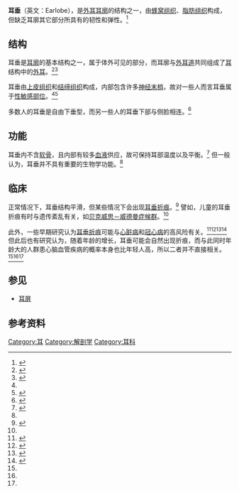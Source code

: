 {{medical}}
{{Infobox anatomy
| Name = 耳垂
| Latin = lobulus auriculae (singular), lobuli auricularum (plural)
<!-- | French      = lobe d'oreille -->| Image = Gray904.png
| Width = 120
| Caption = 
| Image2 = 
| Caption2 = 
| System = [[听觉系统|听觉系统]]
| Precursor = 
}}
'''耳垂'''（英文：Earlobe），是[[外耳|外耳]][[耳廓|耳廓]]的结构之一，由[[蜂窩組織|蜂窝组织]]、[[脂肪組織|脂肪组织]]构成，但缺乏耳廓其它部分所具有的韧性和弹性。<ref name=":0">{{Cite journal|title=Earlobe Rejuvenation|author=Hotta, Tracey|url=https://journals.lww.com/psnjournalonline/Citation/2011/01000/Earlobe_Rejuvenation.14.aspx|journal=Plastic Surgical Nursing|issue=1|year=2011|volume=31|page=39-40|access-date=2021-03-07|archive-date=2021-03-15|archive-url=https://web.archive.org/web/20210315145537/https://journals.lww.com/psnjournalonline/Citation/2011/01000/Earlobe_Rejuvenation.14.aspx|dead-url=no}}</ref>

== 结构 ==

{{multiple image
| align = left
| image1 = Lharina耳朵.jpg
| width1 = 130
| alt1 = 
| caption1 = 自由下垂型
| image2 = TattooedAttachedEarlobe.png
| width2 = 110
| alt2 = 
| caption2 = 连接型
| footer = 
}}

耳垂是[[耳廓|耳廓]]的基本结构之一，属于体外可见的部分，而耳廓与[[外耳道|外耳道]]共同组成了[[耳|耳]]结构中的[[外耳|外耳]]。<ref>{{Cite web|title=External Ear - an overview|url=https://www.sciencedirect.com/topics/medicine-and-dentistry/external-ear|accessdate=2021-03-07|work=|publisher=Science Direct|language=en|archive-date=2021-03-15|archive-url=https://web.archive.org/web/20210315145541/https://www.sciencedirect.com/topics/medicine-and-dentistry/external-ear|dead-url=no}}</ref><ref>{{Cite book|chapter=Anatomy, Head and Neck, Ear|title=StatPearls|url=http://www.ncbi.nlm.nih.gov/books/NBK470359/|publisher=StatPearls Publishing|date=2021|location=Treasure Island (FL)|pmid=29262017|first=Alice|last=Szymanski|first2=Zachary|last2=Geiger|access-date=2021-03-07|archive-date=2021-03-15|archive-url=https://web.archive.org/web/20210315145619/https://www.ncbi.nlm.nih.gov/books/NBK470359/|dead-url=no}}</ref>

耳垂由[[上皮组织|上皮组织]]和[[结缔组织|结缔组织]]构成，内部包含许多[[神经末梢|神经末梢]]，故对一些人而言耳垂属于[[性敏感部位|性敏感部位]]。<ref name=":0" /><ref>{{Cite web|title=7 Feel-Good Moves to Try Tonight|url=https://www.webmd.com/sex-relationships/features/7-awesome-erogenous-zones|accessdate=2021-03-07|work=WebMD|language=en|archive-date=2021-03-15|archive-url=https://web.archive.org/web/20210315145629/https://www.webmd.com/sex-relationships/features/7-awesome-erogenous-zones|dead-url=no}}</ref>

多数人的耳垂是自由下垂型，而另一些人的耳垂下部与侧脸相连。<ref>{{Cite web|title=Genetics of Earlobes|url=https://www.news-medical.net/health/Genetics-of-Earlobes.aspx|accessdate=2021-03-07|date=2017-07-04|last=|first=|work=|publisher=News-Medical.net|language=en|archive-date=2021-03-15|archive-url=https://web.archive.org/web/20210315145609/https://www.news-medical.net/health/Genetics-of-Earlobes.aspx|dead-url=no}}</ref>

== 功能 ==
耳垂内不含[[软骨|软骨]]，且内部有较多[[血液|血液]]供应，故可保持耳部温度以及平衡。<ref name=":1">{{Cite web|title=Anatomy of the Earlobe|url=https://www.verywellhealth.com/earlobe-anatomy-5092216|accessdate=2021-03-07|work=Verywell Health|language=en|archive-date=2021-03-15|archive-url=https://web.archive.org/web/20210315145559/https://www.verywellhealth.com/earlobe-anatomy-5092216|dead-url=no}}</ref> 但一般认为，耳垂并不具有重要的生物学功能。<ref name=":1" />

== 临床 ==
正常情况下，耳垂结构平滑，但某些情况下会出现[[耳垂摺痕|耳垂折痕]]。<ref name=":2">{{Cite web|title=Ear lobe crease: MedlinePlus Medical Encyclopedia Image|url=https://medlineplus.gov/ency/imagepages/9287.htm|accessdate=2021-03-07|work=medlineplus.gov|language=en|archive-date=2021-03-21|archive-url=https://web.archive.org/web/20210321154401/https://medlineplus.gov/ency/imagepages/9287.htm|dead-url=no}}</ref> 譬如，儿童的耳垂折痕有时与遗传紊乱有关，如[[貝克威思－威德曼症候群|贝克威思－威德曼症候群]]。<ref name=":2" />

此外，一些早期研究认为[[耳垂摺痕|耳垂折痕]]可能与[[心脏病|心脏病]]和[[冠心病|冠心病]]的高风险有关。<ref>{{Cite journal|title=A New Wrinkle to the Earlobe Crease|url=https://jamanetwork.com/journals/jamainternalmedicine/fullarticle/607639|last=Brady|first=Priscilla M.|last2=Zive|first2=Marc A.|date=1987-01-01|journal=Archives of Internal Medicine|issue=1|doi=10.1001/archinte.1987.00370010069017|volume=147|pages=65–66|language=en|issn=0003-9926|last3=Goldberg|first3=Robert J.|last4=Gore|first4=Joel M.|last5=Dalen|first5=James E.}}</ref><ref name=":3">{{Cite web|title=Diagonal earlobe crease (Frank's sign)|url=https://stanfordmedicine25.stanford.edu/blog/archive/2015/what-is-the-name-of-this-sign.html|accessdate=2021-03-07|work=Stanford Medicine 25|language=en|archive-date=2021-03-15|archive-url=https://web.archive.org/web/20210315145633/https://stanfordmedicine25.stanford.edu/blog/archive/2015/what-is-the-name-of-this-sign.html|dead-url=no}}</ref><ref name=":4">{{Cite journal|title=Ear lobe crease: a marker of coronary artery disease?|url=https://www.ncbi.nlm.nih.gov/pmc/articles/PMC4697048/|last=Agouridis|first=Aris P.|last2=Elisaf|first2=Moses S.|date=2015-12-10|journal=Archives of Medical Science : AMS|issue=6|doi=10.5114/aoms.2015.56340|volume=11|pages=1145–1155|issn=1734-1922|pmc=4697048|pmid=26788075|last3=Nair|first3=Devaki R.|last4=Mikhailidis|first4=Dimitri P.|access-date=2021-03-07|archive-date=2021-03-15|archive-url=https://web.archive.org/web/20210315145657/https://www.ncbi.nlm.nih.gov/pmc/articles/PMC4697048/|dead-url=no}}</ref><ref name=":5">{{Cite journal|title=Earlobe crease (Frank’s sign) and coronary heart disease|url=https://academic.oup.com/qjmed/article/113/12/902/5820018|last=Chauhdary|first=W. A.|last2=Rubel|first2=A. R.|date=2020-12-01|journal=QJM: An International Journal of Medicine|issue=12|doi=10.1093/qjmed/hcaa129|volume=113|pages=902–902|language=en|issn=1460-2725|last3=Bashir|first3=A.|last4=Hla Aye|first4=M. T.|last5=Javed|first5=N.|last6=Soe|first6=Z. N.|last7=Sharif|first7=S. M. A.|last8=Mani|first8=B. I.|last9=Oomen|first9=M.|access-date=2021-03-07|archive-date=2021-03-28|archive-url=https://web.archive.org/web/20210328010939/https://academic.oup.com/qjmed/article/113/12/902/5820018|dead-url=no}}</ref> 但此后也有研究认为，随着年龄的增长，耳垂可能会自然出现折痕，而与此同时年龄大的人群患心脑血管疾病的概率本身也比年轻人高，所以二者并不直接相关。<ref name=":3" /><ref name=":4" /><ref name=":5" />

== 参见 ==

* [[耳屏|耳屏]]

== 参考资料 ==
{{reflist|2}}

[[Category:耳|Category:耳]]
[[Category:解剖学|Category:解剖学]]
[[Category:耳科|Category:耳科]]